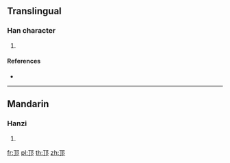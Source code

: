 {{character info/new}}
==Translingual==

===Han character===
{{Han char|rn=163|rad=邑|as=02|sn=5|four=|canj=MNNL}}

# {{defn|Han|sort=邑02}}

====References====
* {{Han ref|kx=1268.020|dkj=39272|hdz=63754.010|uh=9092|ud=37010}}

----

==Mandarin==

===Hanzi===
{{cmn-hanzi|pin=[[jì]] ([[ji4]]), [[tíng]] ([[ting2]])|wg=chi<sup>4</sup>, t'ing<sup>2</sup>}}

# {{defn|lang=cmn|sort=邑02}}

[[fr:邒]]
[[pl:邒]]
[[th:邒]]
[[zh:邒]]